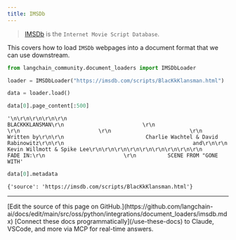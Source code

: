 ```yaml
---
title: IMSDb
---
```


>[IMSDb](https://imsdb.com/) is the `Internet Movie Script Database`.

This covers how to load `IMSDb` webpages into a document format that we can use downstream.

```python
from langchain_community.document_loaders import IMSDbLoader
```

```python
loader = IMSDbLoader("https://imsdb.com/scripts/BlacKkKlansman.html")
```

```python
data = loader.load()
```

```python
data[0].page_content[:500]
```

```output
'\n\r\n\r\n\r\n\r\n                                    BLACKKKLANSMAN\r\n                         \r\n                         \r\n                         \r\n                         \r\n                                      Written by\r\n\r\n                          Charlie Wachtel & David Rabinowitz\r\n\r\n                                         and\r\n\r\n                              Kevin Willmott & Spike Lee\r\n\r\n\r\n\r\n\r\n\r\n\r\n\r\n\r\n                         FADE IN:\r\n                         \r\n          SCENE FROM "GONE WITH'
```

```python
data[0].metadata
```

```output
{'source': 'https://imsdb.com/scripts/BlacKkKlansman.html'}
```

---

<Callout icon="pen-to-square" iconType="regular">
    [Edit the source of this page on GitHub.](https://github.com/langchain-ai/docs/edit/main/src/oss/python/integrations/document_loaders/imsdb.mdx)
</Callout>
<Tip icon="terminal" iconType="regular">
    [Connect these docs programmatically](/use-these-docs) to Claude, VSCode, and more via MCP for    real-time answers.
</Tip>
